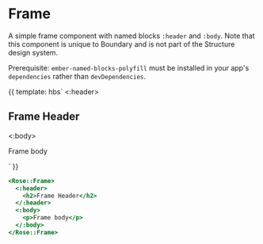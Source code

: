 

<Meta title="Rose|Frame" component="Frame" />

# Frame

A simple frame component with named blocks `:header` and `:body`.  Note that
this component is unique to Boundary and is not part of the Structure design
system.

Prerequisite:  `ember-named-blocks-polyfill` must be installed in your app's
`dependencies` rather than `devDependencies`.

<Preview>
  <Story name="Frame" height="15rem">{{
    template: hbs`
    <Rose::Frame>
      <:header>
        <h2>Frame Header</h2>
      </:header>
      <:body>
        <p>Frame body</p>
      </:body>
    </Rose::Frame>
    `
  }}</Story>
</Preview>


```handlebars
<Rose::Frame>
  <:header>
    <h2>Frame Header</h2>
  </:header>
  <:body>
    <p>Frame body</p>
  </:body>
</Rose::Frame>
```

